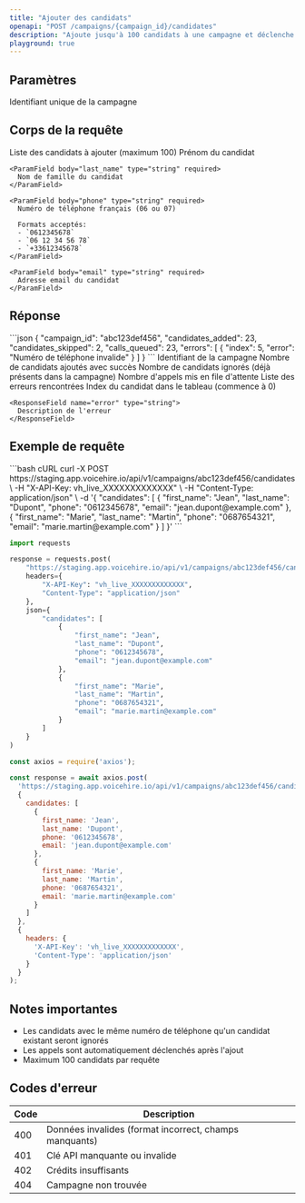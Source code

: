 ```yaml
---
title: "Ajouter des candidats"
openapi: "POST /campaigns/{campaign_id}/candidates"
description: "Ajoute jusqu'à 100 candidats à une campagne et déclenche automatiquement les appels"
playground: true
---
```


## Paramètres

<ParamField path="campaign_id" type="string" required>
  Identifiant unique de la campagne
</ParamField>

## Corps de la requête

<ParamField body="candidates" type="array" required>
  Liste des candidats à ajouter (maximum 100)
  
  <Expandable title="Propriétés de chaque candidat">
    <ParamField body="first_name" type="string" required>
      Prénom du candidat
    </ParamField>
    
    <ParamField body="last_name" type="string" required>
      Nom de famille du candidat
    </ParamField>
    
    <ParamField body="phone" type="string" required>
      Numéro de téléphone français (06 ou 07)
      
      Formats acceptés:
      - `0612345678`
      - `06 12 34 56 78`
      - `+33612345678`
    </ParamField>
    
    <ParamField body="email" type="string" required>
      Adresse email du candidat
    </ParamField>
  </Expandable>
</ParamField>

## Réponse

<ResponseExample>
```json
{
  "campaign_id": "abc123def456",
  "candidates_added": 23,
  "candidates_skipped": 2,
  "calls_queued": 23,
  "errors": [
    {
      "index": 5,
      "error": "Numéro de téléphone invalide"
    }
  ]
}
```
</ResponseExample>

<ResponseField name="campaign_id" type="string" required>
  Identifiant de la campagne
</ResponseField>

<ResponseField name="candidates_added" type="integer" required>
  Nombre de candidats ajoutés avec succès
</ResponseField>

<ResponseField name="candidates_skipped" type="integer" required>
  Nombre de candidats ignorés (déjà présents dans la campagne)
</ResponseField>

<ResponseField name="calls_queued" type="integer" required>
  Nombre d'appels mis en file d'attente
</ResponseField>

<ResponseField name="errors" type="array">
  Liste des erreurs rencontrées
  
  <Expandable title="Propriétés">
    <ResponseField name="index" type="integer">
      Index du candidat dans le tableau (commence à 0)
    </ResponseField>
    
    <ResponseField name="error" type="string">
      Description de l'erreur
    </ResponseField>
  </Expandable>
</ResponseField>

## Exemple de requête

<CodeGroup>
```bash cURL
curl -X POST https://staging.app.voicehire.io/api/v1/campaigns/abc123def456/candidates \
  -H "X-API-Key: vh_live_XXXXXXXXXXXXX" \
  -H "Content-Type: application/json" \
  -d '{
    "candidates": [
      {
        "first_name": "Jean",
        "last_name": "Dupont",
        "phone": "0612345678",
        "email": "jean.dupont@example.com"
      },
      {
        "first_name": "Marie",
        "last_name": "Martin",
        "phone": "0687654321",
        "email": "marie.martin@example.com"
      }
    ]
  }'
```

```python Python
import requests

response = requests.post(
    "https://staging.app.voicehire.io/api/v1/campaigns/abc123def456/candidates",
    headers={
        "X-API-Key": "vh_live_XXXXXXXXXXXXX",
        "Content-Type": "application/json"
    },
    json={
        "candidates": [
            {
                "first_name": "Jean",
                "last_name": "Dupont",
                "phone": "0612345678",
                "email": "jean.dupont@example.com"
            },
            {
                "first_name": "Marie",
                "last_name": "Martin",
                "phone": "0687654321",
                "email": "marie.martin@example.com"
            }
        ]
    }
)
```

```javascript Node.js
const axios = require('axios');

const response = await axios.post(
  'https://staging.app.voicehire.io/api/v1/campaigns/abc123def456/candidates',
  {
    candidates: [
      {
        first_name: 'Jean',
        last_name: 'Dupont',
        phone: '0612345678',
        email: 'jean.dupont@example.com'
      },
      {
        first_name: 'Marie',
        last_name: 'Martin',
        phone: '0687654321',
        email: 'marie.martin@example.com'
      }
    ]
  },
  {
    headers: {
      'X-API-Key': 'vh_live_XXXXXXXXXXXXX',
      'Content-Type': 'application/json'
    }
  }
);
```
</CodeGroup>

## Notes importantes

- Les candidats avec le même numéro de téléphone qu'un candidat existant seront ignorés
- Les appels sont automatiquement déclenchés après l'ajout
- Maximum 100 candidats par requête

## Codes d'erreur

| Code | Description |
|------|-------------|
| 400 | Données invalides (format incorrect, champs manquants) |
| 401 | Clé API manquante ou invalide |
| 402 | Crédits insuffisants |
| 404 | Campagne non trouvée |